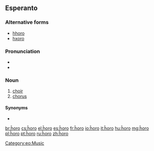 {{also|horo|horō|hōrō}}
==Esperanto==

===Alternative forms===
* [[hhoro]] {{qualifier|H-system spelling}}
* [[hxoro]] {{qualifier|X-system spelling}}

===Pronunciation===
* {{IPA|/ˈxoro/|lang=eo}}
* {{hyphenation|ĥo|ro|lang=eo}}

===Noun===
{{eo-head}}

# [[choir]]
# [[chorus]]

====Synonyms====
* {{l|eo|koruso}}

[[Category:eo:Music]]

[[br:ĥoro]]
[[cs:ĥoro]]
[[el:ĥoro]]
[[es:ĥoro]]
[[fr:ĥoro]]
[[io:ĥoro]]
[[it:ĥoro]]
[[hu:ĥoro]]
[[mg:ĥoro]]
[[pl:ĥoro]]
[[pt:ĥoro]]
[[ru:ĥoro]]
[[zh:ĥoro]]